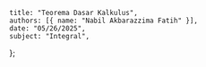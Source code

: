     title: "Teorema Dasar Kalkulus",
    authors: [{ name: "Nabil Akbarazzima Fatih" }],
    date: "05/26/2025",
    subject: "Integral",
};